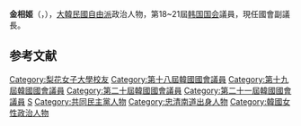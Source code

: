 {{BLP unsourced|time=2020-10-08T07:55:41+00:00}}
{{Infobox politician
| name = 金相姬
| native_name = 김상희
| image = Vice Speaker Kim Sang-hee in February 2021.jpg
| caption = 
| birth_date = {{Birth date and age|1954|5|18}}
| birth_place = {{KOR}}[[忠清南道|忠清南道]][[公州市|公州市]]
| residence = {{KOR}}[[京畿道|京畿道]][[富川市|富川市]]
| nationality = {{ROK}}
| party = {{MPK}}
| other_names = 
| alma_mater = [[梨花女子大學|梨花女子大學]]
| office1 = {{flagicon|South Korea}} 第18-21屆[[韓國國會|韓國國會]]議員
| term_start1 = 2020年5月30日
| term_end1 = 
| office = {{flagicon|South Korea}} 第21屆[[韓國國會|韓國國會]]副議長
|1blankname = 議長
|1namedata = [[朴炳錫|朴炳錫]]
|predecessor = {{link-ko|朱昇溶|주승용}}
| alongside = {{link-ko|鄭鎮碩|정진석 (정치인)}}
| term_start = 2020年6月5日
| term_end = 
| constituency1 = [[京畿道|京畿道]][[富川市|富川市]]丙
| predecessor1 = 選區更名
| successor1 = 
| term_start2 = 2012年5月30日
| term_end2 = 2020年5月29日
| constituency2 = [[京畿道|京畿道]][[富川市|富川市]]素砂區
| predecessor2 = {{tsl|ko|차명진|車明進}}
| successor2 = 選區更名
| term_start3 = 2008年5月30日
| term_end3 = 2012年5月29日
| constituency3 = 比例代表第11位
| predecessor3 = [[金賢美|金賢美]]（[[開放國民黨|開放國民黨]]）
| successor3 = [[韓貞愛|韓貞愛]]（[[民主統合黨|民主統合黨]]）
}}

'''金相姬'''（{{kor|김상희|金相姬|Kim Sang-hee}}，{{bd|1954年|5月18日}}），[[大韓民國|大韓民國]][[自由派|自由派]]政治人物，第18~21屆[[韩国国会|韩国国会]]議員，現任國會副議長。

== 参考文献 ==
<references />

{{DEFAULTSORT:Kim Sang-hee}}
[[Category:梨花女子大學校友|Category:梨花女子大學校友]]
[[Category:第十八屆韓國國會議員|Category:第十八屆韓國國會議員]]
[[Category:第十九屆韓國國會議員|Category:第十九屆韓國國會議員]]
[[Category:第二十屆韓國國會議員|Category:第二十屆韓國國會議員]]
[[Category:第二十一屆韓國國會議員|Category:第二十一屆韓國國會議員]]
[[Category:金姓|S]]
[[Category:共同民主黨人物|Category:共同民主黨人物]]
[[Category:忠清南道出身人物|Category:忠清南道出身人物]]
[[Category:韓國女性政治人物|Category:韓國女性政治人物]]